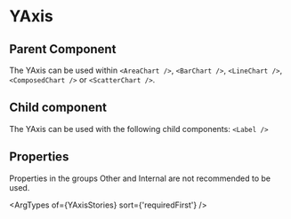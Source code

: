 
# YAxis

## Parent Component

The YAxis can be used within `<AreaChart />`, `<BarChart />`, `<LineChart />`, `<ComposedChart />` or `<ScatterChart />`.

## Child component

The YAxis can be used with the following child components: `<Label />`

## Properties

Properties in the groups Other and Internal are not recommended to be used.

<ArgTypes of={YAxisStories} sort={'requiredFirst'} />
